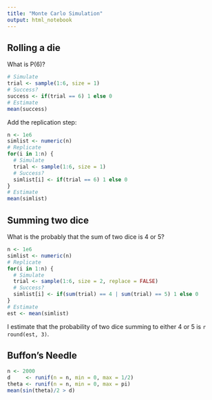 ```yaml
---
title: "Monte Carlo Simulation"
output: html_notebook
---
```


## Rolling a die

What is P(6)?

```r
# Simulate
trial <- sample(1:6, size = 1)
# Success?
success <- if(trial == 6) 1 else 0
# Estimate
mean(success)
```


Add the replication step:

```r
n <- 1e6
simlist <- numeric(n)
# Replicate
for(i in 1:n) {
  # Simulate
  trial <- sample(1:6, size = 1)
  # Success?
  simlist[i] <- if(trial == 6) 1 else 0
}
# Estimate
mean(simlist)
```


## Summing two dice

What is the probably that the sum of two dice is 4 or 5?

```r
n <- 1e6
simlist <- numeric(n)
# Replicate
for(i in 1:n) {
  # Simulate
  trial <- sample(1:6, size = 2, replace = FALSE)
  # Success?
  simlist[i] <- if(sum(trial) == 4 | sum(trial) == 5) 1 else 0
}
# Estimate
est <- mean(simlist)
```

I estimate that the probability of two dice summing to either 4 or 5 is `r round(est, 3)`.

## Buffon's Needle

```r
n <- 2000
d     <- runif(n = n, min = 0, max = 1/2)
theta <- runif(n = n, min = 0, max = pi)
mean(sin(theta)/2 > d)
```



